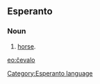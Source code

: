 ==Esperanto==
===Noun===
# [[horse]].

[[eo:ĉevalo]]
[[Category:Esperanto language]]
{{Universala Vortaro}}